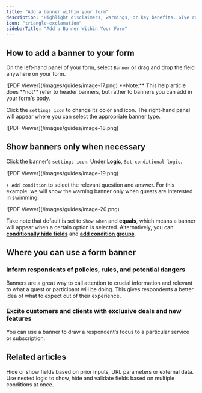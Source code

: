 ```yaml
---
title: "Add a banner within your form"
description: "Highlight disclaimers, warnings, or key benefits. Give respondents a quick heads-up or flag invalid input."
icon: "triangle-exclamation"
sidebarTitle: "Add a Banner Within Your Form"
---
```


## How to add a banner to your form

On the left-hand panel of your form, select `Banner` or drag and drop the field anywhere on your form.

<Frame>
  ![PDF Viewer](/images/guides/image-17.png)
</Frame>

<Note>
  **Note:** This help article does **not** refer to header banners, but rather to banners you can add in your form's body.
</Note>

Click the `settings icon` to change its color and icon. The right-hand panel will appear where you can select the appropriate banner type.

<Frame style={{ width: '192px' , height: '246px' }}>
  ![PDF Viewer](/images/guides/image-18.png)
</Frame>

## Show banners only when necessary

Click the banner’s `settings icon`. Under **Logic**, `Set conditional logic`.

<Frame style={{ width: '624px' , height: '199px' }}>
  ![PDF Viewer](/images/guides/image-19.png)
</Frame>

`+ Add condition` to select the relevant question and answer. For this example, we will show the warning banner only when guests are interested in swimming.

<Frame style={{ width: '336px' , height: '239px' }}>
  ![PDF Viewer](/images/guides/image-20.png)
</Frame>

Take note that default is set to `Show when` and **equals**, which means a banner will appear when a certain option is selected. Alternatively, you can [**conditionally hide fields**](/conditional-hiding) and [**add condition groups**](/condition-logic-groups).

## Where you can use a form banner

### Inform respondents of policies, rules, and potential dangers

Banners are a great way to call attention to crucial information and relevant to what a guest or participant will be doing. This gives respondents a better idea of what to expect out of their experience.

### Excite customers and clients with exclusive deals and new features

You can use a banner to draw a respondent’s focus to a particular service or subscription.

## Related articles

<CardGroup cols={3}>
  <Card title="Hide fields" icon="eye-slash" iconType="regular" color="#FFC738" href="/conditional-hiding">
    Hide or show fields based on prior inputs, URL parameters or external data.
  </Card>
  <Card title="Condition groups" icon="table-tree" iconType="regular" color="#FFC738" href="/condition-logic-groups">
    Use nested logic to show, hide and validate fields based on multiple conditions at once.
  </Card>
</CardGroup>
